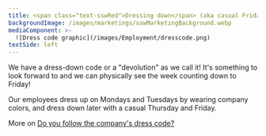 ```yaml
---
title: <span class="text-sswRed">Dressing down</span> (aka casual Fridays)?
backgroundImage: /images/marketings/sswMarketingBackground.webp
mediaComponent: >-
  ![Dress code graphic](/images/Employment/dresscode.png)
textSide: left
---
```


We have a dress-down code or a "devolution" as we call it! It's
something to look forward to and we can physically see the week
counting down to Friday!

Our employees dress up on Mondays and Tuesdays by wearing company colors, and
dress down later with a casual Thursday and Friday.

More on [Do you follow the company's dress code?](https://www.ssw.com.au/rules/do-you-have-a-dress-code)
